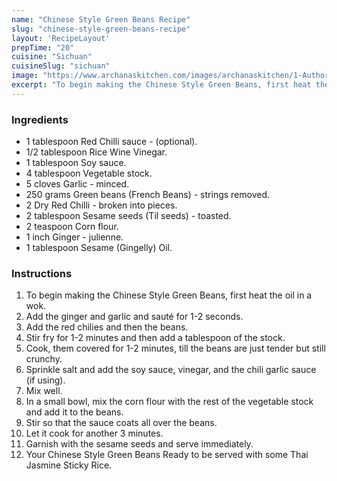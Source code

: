 ---
name: "Chinese Style Green Beans Recipe"
slug: "chinese-style-green-beans-recipe"
layout: 'RecipeLayout'
prepTime: "20"
cuisine: "Sichuan"
cuisineSlug: "sichuan"
image: "https://www.archanaskitchen.com/images/archanaskitchen/1-Author/Madhuli_Ajay/Chinese_Green_Beans.jpg"
excerpt: "To begin making the Chinese Style Green Beans, first heat the oil in a wok"
---

### Ingredients

- 1 tablespoon Red Chilli sauce - (optional).
- 1/2 tablespoon Rice Wine Vinegar.
- 1 tablespoon Soy sauce.
- 4 tablespoon Vegetable stock.
- 5 cloves Garlic - minced.
- 250 grams Green beans (French Beans) - strings removed.
- 2 Dry Red Chilli - broken into pieces.
- 2 tablespoon Sesame seeds (Til seeds) - toasted.
- 2 teaspoon Corn flour.
- 1 inch Ginger - julienne.
- 1 tablespoon Sesame (Gingelly) Oil.

### Instructions

1. To begin making the Chinese Style Green Beans, first heat the oil in a wok.
1. Add the ginger and garlic and sauté for 1-2 seconds.
1. Add the red chilies and then the beans.
1. Stir fry for 1-2 minutes and then add a tablespoon of the stock.
1. Cook, them covered for 1-2 minutes, till the beans are just tender but still crunchy.
1. Sprinkle salt and add the soy sauce, vinegar, and the chili garlic sauce (if using).
1. Mix well.
1. In a small bowl, mix the corn flour with the rest of the vegetable stock and add it to the beans.
1. Stir so that the sauce coats all over the beans.
1. Let it cook for another 3 minutes.
1. Garnish with the sesame seeds and serve immediately.
1. Your Chinese Style Green Beans Ready to be served with some Thai Jasmine Sticky Rice.
